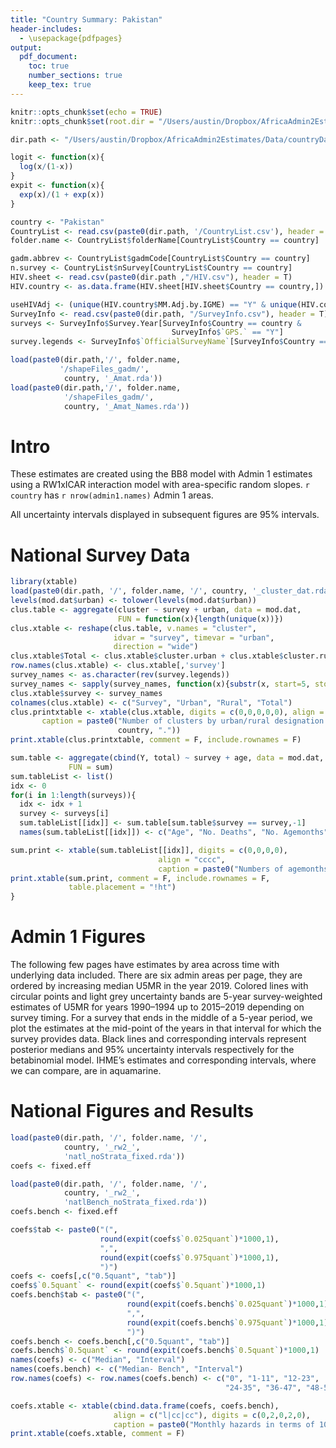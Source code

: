 ```yaml
---
title: "Country Summary: Pakistan"
header-includes:
  - \usepackage{pdfpages}
output: 
  pdf_document:
    toc: true
    number_sections: true
    keep_tex: true
---
```


```r
knitr::opts_chunk$set(echo = TRUE)
knitr::opts_chunk$set(root.dir = "/Users/austin/Dropbox/AfricaAdmin2Estimates/Data/countryDataFolders")

dir.path <- "/Users/austin/Dropbox/AfricaAdmin2Estimates/Data/countryDataFolders"

logit <- function(x){
  log(x/(1-x))
}
expit <- function(x){
  exp(x)/(1 + exp(x))
}

```

```r
country <- "Pakistan"
CountryList <- read.csv(paste0(dir.path, '/CountryList.csv'), header = T)
folder.name <- CountryList$folderName[CountryList$Country == country]

gadm.abbrev <- CountryList$gadmCode[CountryList$Country == country]
n.survey <- CountryList$nSurvey[CountryList$Country == country]
HIV.sheet <- read.csv(paste0(dir.path ,"/HIV.csv"), header = T)
HIV.country <- as.data.frame(HIV.sheet[HIV.sheet$Country == country,])

useHIVAdj <- (unique(HIV.country$MM.Adj.by.IGME) == "Y" & unique(HIV.country$UNAIDS.data.) == "Y")
SurveyInfo <- read.csv(paste0(dir.path, "/SurveyInfo.csv"), header = T)
surveys <- SurveyInfo$Survey.Year[SurveyInfo$Country == country &
                                    SurveyInfo$`GPS.` == "Y"]
survey.legends <- SurveyInfo$`OfficialSurveyName`[SurveyInfo$Country == country & SurveyInfo$`GPS.` == "Y"]

load(paste0(dir.path,'/', folder.name,
           '/shapeFiles_gadm/',
            country, '_Amat.rda'))
load(paste0(dir.path,'/', folder.name,
            '/shapeFiles_gadm/',
            country, '_Amat_Names.rda'))

```
# Intro

These estimates are created using the BB8 model with Admin 1 estimates using a RW1xICAR interaction model with area-specific random slopes. \par


`r country` has `r nrow(admin1.names)` Admin 1 areas.\par


All uncertainty intervals displayed in subsequent figures are 95\% intervals.

\begin{figure}
\centering
\includegraphics[width=3.5in]{/Users/austin/Dropbox/AfricaAdmin2Estimates/Data/countryDataFolders/Pakistan/Plots/ShapeCheck/Pakistan_adm1_neighb.pdf}
\includegraphics[width=3.5in]{/Users/austin/Dropbox/AfricaAdmin2Estimates/Data/countryDataFolders/Pakistan/Plots/ShapeCheck/Pakistan_Admin1Names.pdf}
\caption{Top: The neighborhood structure of Admin 1 areas. Bottom: The names of Admin 1 areas.}
\end{figure}
\clearpage

\begin{figure}
\centering
\includegraphics[width=5in]{/Users/austin/Dropbox/AfricaAdmin2Estimates/Data/countryDataFolders/Pakistan/Plots/Betabinomial/map/Pakistan_rw2main_randomSlopes_rw1xICAR_admin1_NotStrat_2019_median.pdf}
\caption{Median estimates of U5MR (deaths per 1000 children) in 2019.}
\end{figure}
\begin{figure}
\centering
\includegraphics[width=3.5in]{/Users/austin/Dropbox/AfricaAdmin2Estimates/Data/countryDataFolders/Pakistan/Plots/Betabinomial/measure/Pakistan_rw2main_randomSlopes_rw1xICAR_admin1_NotStrat_Y2019_K2_measuremap.pdf}
\includegraphics[width=3.5in]{/Users/austin/Dropbox/AfricaAdmin2Estimates/Data/countryDataFolders/Pakistan/Plots/Betabinomial/measure/Pakistan_rw2main_randomSlopes_rw1xICAR_admin1_NotStrat_Y2019_K3_measuremap.pdf}
\caption{Expression of uncertainty of U5MR (deaths per 1000 children) based on the average true classification probability (ATCP) in 2019.}
\end{figure}
\clearpage

\begin{figure}
\centering
\includegraphics{/Users/austin/Dropbox/AfricaAdmin2Estimates/Data/countryDataFolders/Pakistan/Plots/Betabinomial/map/Pakistan_rw2main_randomSlopes_rw1xICAR_admin1_NotStrat_19902019_median.pdf}
\caption{Median estimates for selected years.}
\end{figure}
\clearpage

\begin{figure}
    \centering
    \includegraphics{/Users/austin/Dropbox/AfricaAdmin2Estimates/Data/countryDataFolders/Pakistan/Plots/Betabinomial/Pakistan_rw2_frame_natlBench_oddsU5MR.pdf}
    \caption{Ratio of odds of Rural U5MR to odds of Urban U5MR, by sampling frame.}
\end{figure}
\clearpage

\includepdf[pages={-}]{/Users/austin/Dropbox/AfricaAdmin2Estimates/Data/countryDataFolders/Pakistan/Plots/Betabinomial/Pakistan_rw2main_randomSlopes_rw1xICAR_admin1Bench_spaghetti_allByMedian.pdf}

\begin{figure}
\centering
\includegraphics{/Users/austin/Dropbox/AfricaAdmin2Estimates/Data/countryDataFolders/Pakistan/Plots/Betabinomial/ridge/Pakistan_rw2main_randomSlopes_rw1xICAR_admin1_NotStrat_2019_ridgeplot.pdf}
\caption{Posterior distributions of U5MR (deaths per 1000 children) in 2019. Areas are ordered by median estimated U5MR in 2019.}
\end{figure}
\clearpage
\begin{figure}
\centering
\includegraphics[height=10in]{/Users/austin/Dropbox/AfricaAdmin2Estimates/Data/countryDataFolders/Pakistan/Plots/Betabinomial/map/Pakistan_rw2main_randomSlopes_rw1xICAR_admin1_NotStrat_median.pdf}
\caption{Posterior medians of U5MR (deaths per 1000 births) by Admin 1 area and year.}
\end{figure}
\clearpage



# National Survey Data
```r
library(xtable)
load(paste0(dir.path, '/', folder.name, '/', country, '_cluster_dat.rda'))
levels(mod.dat$urban) <- tolower(levels(mod.dat$urban))
clus.table <- aggregate(cluster ~ survey + urban, data = mod.dat,
                        FUN = function(x){length(unique(x))})
clus.xtable <- reshape(clus.table, v.names = "cluster",
                       idvar = "survey", timevar = "urban",
                       direction = "wide")
clus.xtable$Total <- clus.xtable$cluster.urban + clus.xtable$cluster.rural
row.names(clus.xtable) <- clus.xtable[,'survey']
survey_names <- as.character(rev(survey.legends))
survey_names <- sapply(survey_names, function(x){substr(x, start=5, stop=nchar(x))})
clus.xtable$survey <- survey_names
colnames(clus.xtable) <- c("Survey", "Urban", "Rural", "Total")
clus.printxtable <- xtable(clus.xtable, digits = c(0,0,0,0,0), align = "ccccc",
       caption = paste0("Number of clusters by urban/rural designation by survey for ",
                        country, "."))
print.xtable(clus.printxtable, comment = F, include.rownames = F)

sum.table <- aggregate(cbind(Y, total) ~ survey + age, data = mod.dat,
             FUN = sum)
sum.tableList <- list()
idx <- 0
for(i in 1:length(surveys)){
  idx <- idx + 1
  survey <- surveys[i]
  sum.tableList[[idx]] <- sum.table[sum.table$survey == survey,-1]
  names(sum.tableList[[idx]]) <- c("Age", "No. Deaths", "No. Agemonths")

sum.print <- xtable(sum.tableList[[idx]], digits = c(0,0,0,0),
                                 align = "cccc", 
                                 caption = paste0("Numbers of agemonths and deaths by age for ", survey.legends[i], "."))
print.xtable(sum.print, comment = F, include.rownames = F,
             table.placement = "!ht")
}
```

\clearpage

# Admin 1 Figures

The following few pages have estimates by area across time with underlying data included. There are six admin areas per page, they are ordered by increasing median U5MR in the year 2019. Colored lines with circular points and light grey uncertainty bands are 5-year survey-weighted estimates of U5MR for years 1990--1994 up to 2015--2019 depending on survey timing. For a survey that ends in the middle of a 5-year period, we plot the estimates at the mid-point of the years in that interval for which the survey provides data. Black lines and corresponding intervals represent posterior medians and 95\% uncertainty intervals respectively for the betabinomial model. IHME's estimates and corresponding intervals, where we can compare, are in aquamarine.

\includepdf[pages=-]{/Users/austin/Dropbox/AfricaAdmin2Estimates/Data/countryDataFolders/Pakistan/Plots/Betabinomial/Pakistan_rw2main_randomSlopes_rw1xICAR_admin1Bench_noStrata_spaghetti_noIHME_6per.pdf}





# National Figures and Results
```r
load(paste0(dir.path, '/', folder.name, '/',
            country, '_rw2_',
            'natl_noStrata_fixed.rda'))
coefs <- fixed.eff

load(paste0(dir.path, '/', folder.name, '/',
            country, '_rw2_',
            'natlBench_noStrata_fixed.rda'))
coefs.bench <- fixed.eff

coefs$tab <- paste0("(", 
                    round(expit(coefs$`0.025quant`)*1000,1),
                    ",",
                    round(expit(coefs$`0.975quant`)*1000,1), 
                    ")")
coefs <- coefs[,c("0.5quant", "tab")]
coefs$`0.5quant` <- round(expit(coefs$`0.5quant`)*1000,1)
coefs.bench$tab <- paste0("(",
                          round(expit(coefs.bench$`0.025quant`)*1000,1),
                          ",",
                          round(expit(coefs.bench$`0.975quant`)*1000,1),
                          ")")
coefs.bench <- coefs.bench[,c("0.5quant", "tab")]
coefs.bench$`0.5quant` <- round(expit(coefs.bench$`0.5quant`)*1000,1)
names(coefs) <- c("Median", "Interval")
names(coefs.bench) <- c("Median- Bench", "Interval")
row.names(coefs) <- row.names(coefs.bench) <- c("0", "1-11", "12-23",
                                                "24-35", "36-47", "48-59")

coefs.xtable <- xtable(cbind.data.frame(coefs, coefs.bench),
                       align = c("l|cc|cc"), digits = c(0,2,0,2,0),
                       caption = paste0("Monthly hazards in terms of 1000 children by age band for national, unstratified model for ", country, "."))
print.xtable(coefs.xtable, comment = F)
```


\begin{figure}
    \centering
    \includegraphics{/Users/austin/Dropbox/AfricaAdmin2Estimates/Data/countryDataFolders/Pakistan/Plots/Betabinomial/Pakistan_rw2_natlBenchmarks.pdf}
    \caption{Benchmark offsets: $
\mbox{BENCH}(t) = \mbox{U5MR}^\star(t)/\mbox{U5MR}(t)$ 
 where $\mbox{U5MR}^\star(t)$ is modeled estimate and  $\mbox{U5MR}(t)
$ is UN-IGME estimate.}
\end{figure}


\begin{figure}
    \centering
    \includegraphics{/Users/austin/Dropbox/AfricaAdmin2Estimates/Data/countryDataFolders/Pakistan/Plots/Betabinomial/Pakistan_rw2_natlBench_temporal.pdf}
    \caption{Monthly hazards of death in terms of U5MR (number deaths per 1000 children) by agebands.}
\end{figure}
\clearpage

\begin{figure}
    \centering
    \includegraphics{/Users/austin/Dropbox/AfricaAdmin2Estimates/Data/countryDataFolders/Pakistan/Plots/Betabinomial/Pakistan_rw2_natlBench_noStrata_spaghetti.pdf}
    \caption{Benchmarked U5MR rates per 1000 live births. Top: DHS direct estimates with national trends from IHME GBD, UN-IGME, Smoothed Direct and Betabinomial estimates. Middle: 95\% uncertainty intervals for DHS data. Bottom: IHME GBD, UN-IGME, Smoothed Direct and Betabinomial estimates with for the unstratified model. 95\% uncertainty intervals}
\end{figure}
\clearpage



<!-- # Admin 1 Figures -->

<!-- \includepdf[pages=-]{/Users/austin/Dropbox/AfricaAdmin2Estimates/Data/countryDataFolders/Pakistan/Plots/Betabinomial/Pakistan_rw2main_randomSlopes_rw1xICAR_admin1Bench_noStrata_spaghetti_6per.pdf} -->




